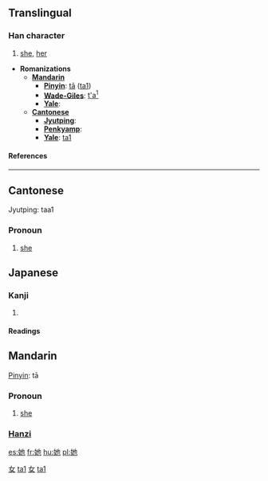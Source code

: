 ==Translingual==
===Han character===
{{Han char|rn=38|rad=女|as=03|sn=6|four=4441<sub>2</sub>|canj=女心木 (VPD)}}
# [[she]], [[her]]

* '''Romanizations'''
** '''[[Mandarin]]'''
*** '''[[Pinyin]]''': [[tā]] ([[ta1]])
*** '''[[Wade-Giles]]''': [[t'a1|t'a<sup>1</sup>]]
*** '''[[Yale]]''': 
** '''[[Cantonese]]'''
*** '''[[Jyutping]]''':
*** '''[[Penkyamp]]''': 
*** '''[[Yale]]''': [[ta1]]
====References====
{{Han ref|kx=0255.050|dkj=06046|dj=0518.050|hdz=21029.020|uh=5979|ud=22905|bh=A66F|bd=42607}}
----
==Cantonese==
Jyutping: taa1
===Pronoun===
# [[she]]

==Japanese==
===Kanji===
{{ja-kanji|grade=|rs=女03}}
# {{defn|Japanese}} 
====Readings====
{{ja-readings|on=[[ち]] (chi), [[じ]] (ji), [[しゃ]] (sha), [[た]] (ta), [[い]] (i)|kun=[[あざる]] (azaru)}}

==Mandarin==
{{zh-attention|Mandarin needs inflection template(s)|key=女03她}}
{{zh-hanzi|{{zh-lookup|她}}}}
[[Pinyin]]: tā
===Pronoun===

# [[she]]
===[[Hanzi]]===
[[Category:zh-tw:Pronouns|女]]
[[Category:zh-cn:Pronouns|ta1]]
[[Category:zh-tw:Beginning Mandarin|女]]
[[Category:zh-cn:Beginning Mandarin|ta1]]
[[es:她]]
[[fr:她]]
[[hu:她]]
[[pl:她]]